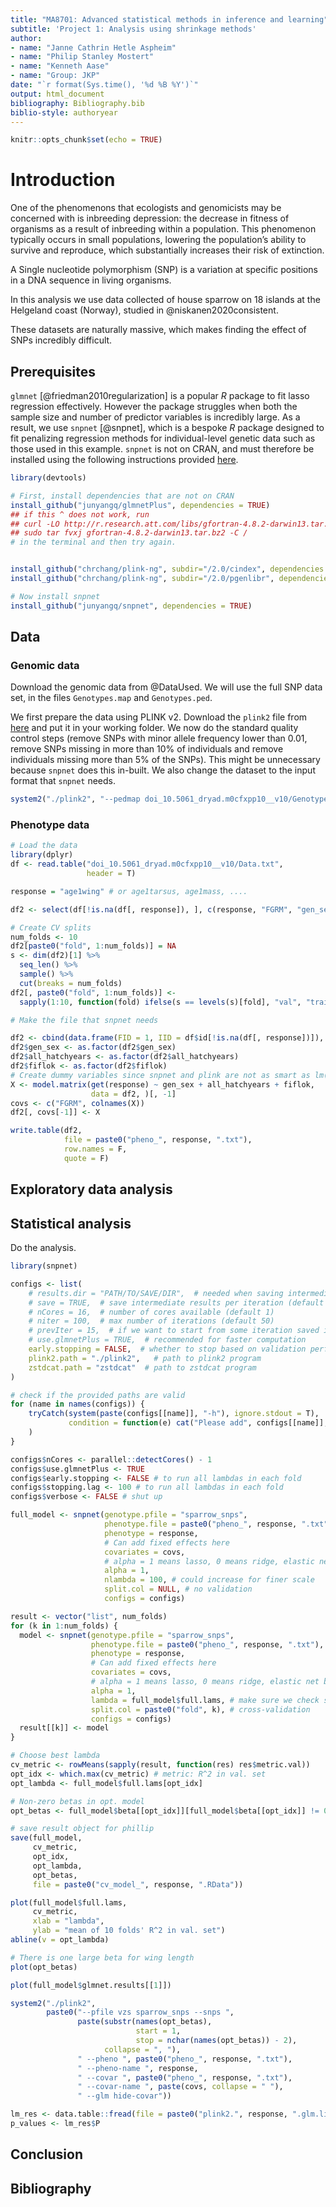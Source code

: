 ```yaml
---
title: "MA8701: Advanced statistical methods in inference and learning"
subtitle: 'Project 1: Analysis using shrinkage methods'
author:
- name: "Janne Cathrin Hetle Aspheim"
- name: "Philip Stanley Mostert"
- name: "Kenneth Aase"
- name: "Group: JKP"
date: "`r format(Sys.time(), '%d %B %Y')`"
output: html_document
bibliography: Bibliography.bib
biblio-style: authoryear
---
```


```r
knitr::opts_chunk$set(echo = TRUE)
```

# Introduction

One of the phenomenons that ecologists and genomicists may be concerned with is inbreeding depression: the decrease in fitness of organisms as a result of inbreeding within a population. This phenomenon typically occurs in small populations, lowering the population's ability to survive and reproduce, which substantially increases their risk of extinction.

A Single nucleotide polymorphism (SNP) is a variation at specific positions in a DNA sequence in living organisms.

In this analysis we use data collected of house sparrow on 18 islands at the Helgeland coast (Norway), studied in @niskanen2020consistent.

These datasets are naturally massive, which makes finding the effect of SNPs incredibly difficult.

## Prerequisites

`glmnet` [@friedman2010regularization] is a popular *R* package to fit lasso regression effectively. However the package struggles when both the sample size and number of predictor variables is incredibly large. As a result, we use `snpnet` [@snpnet], which is a bespoke *R* package designed to fit penalizing regression methods for individual-level genetic data such as those used in this example. `snpnet` is not on CRAN, and must therefore be installed using the following instructions provided [here](https://github.com/junyangq/snpnet).

```r
library(devtools)

# First, install dependencies that are not on CRAN
install_github("junyangq/glmnetPlus", dependencies = TRUE)
## if this ^ does not work, run 
## curl -LO http://r.research.att.com/libs/gfortran-4.8.2-darwin13.tar.bz2
## sudo tar fvxj gfortran-4.8.2-darwin13.tar.bz2 -C /
# in the terminal and then try again.


install_github("chrchang/plink-ng", subdir="/2.0/cindex", dependencies = TRUE)
install_github("chrchang/plink-ng", subdir="/2.0/pgenlibr", dependencies = TRUE)

# Now install snpnet
install_github("junyangq/snpnet", dependencies = TRUE)
```

## Data

### Genomic data

Download the genomic data from @DataUsed. We will use the full SNP data set, in the files `Genotypes.map` and `Genotypes.ped`.

We first prepare the data using PLINK v2. Download the `plink2` file from [here](https://www.cog-genomics.org/plink/2.0/) and put it in your working folder. We now do the standard quality control steps (remove SNPs with minor allele frequency lower than $0.01$, remove SNPs missing in more than $10\%$ of individuals and remove individuals missing more than $5\%$ of the SNPs). This might be unnecessary because `snpnet` does this in-built. We also change the dataset to the input format that `snpnet` needs.

```r
system2("./plink2", "--pedmap doi_10.5061_dryad.m0cfxpp10__v10/Genotypes --chr-set 32 --out sparrow_snps --maf 0.01 --geno 0.1 --mind 0.05 --make-pgen vzs")
```

### Phenotype data

```r
# Load the data
library(dplyr)
df <- read.table("doi_10.5061_dryad.m0cfxpp10__v10/Data.txt",
                 header = T)

response = "age1wing" # or age1tarsus, age1mass, ....

df2 <- select(df[!is.na(df[, response]), ], c(response, "FGRM", "gen_sex", "all_hatchyears", "fiflok"))

# Create CV splits
num_folds <- 10
df2[paste0("fold", 1:num_folds)] = NA
s <- dim(df2)[1] %>%
  seq_len() %>%
  sample() %>%
  cut(breaks = num_folds)
df2[, paste0("fold", 1:num_folds)] <- 
  sapply(1:10, function(fold) ifelse(s == levels(s)[fold], "val", "train"))

# Make the file that snpnet needs

df2 <- cbind(data.frame(FID = 1, IID = df$id[!is.na(df[, response])]), df2)
df2$gen_sex <- as.factor(df2$gen_sex)
df2$all_hatchyears <- as.factor(df2$all_hatchyears)
df2$fiflok <- as.factor(df2$fiflok)
# Create dummy variables since snpnet and plink are not as smart as lm()
X <- model.matrix(get(response) ~ gen_sex + all_hatchyears + fiflok,
                  data = df2, )[, -1]
covs <- c("FGRM", colnames(X))
df2[, covs[-1]] <- X

write.table(df2, 
            file = paste0("pheno_", response, ".txt"),
            row.names = F,
            quote = F)

```

## Exploratory data analysis

## Statistical analysis

Do the analysis.

```r
library(snpnet)

configs <- list(
    # results.dir = "PATH/TO/SAVE/DIR",  # needed when saving intermediate results
    # save = TRUE,  # save intermediate results per iteration (default FALSE)
    # nCores = 16,  # number of cores available (default 1)
    # niter = 100,  # max number of iterations (default 50)
    # prevIter = 15,  # if we want to start from some iteration saved in results.dir
    # use.glmnetPlus = TRUE,  # recommended for faster computation
    early.stopping = FALSE,  # whether to stop based on validation performance (default TRUE)
    plink2.path = "./plink2",   # path to plink2 program
    zstdcat.path = "zstdcat"  # path to zstdcat program
)

# check if the provided paths are valid
for (name in names(configs)) {
    tryCatch(system(paste(configs[[name]], "-h"), ignore.stdout = T),
             condition = function(e) cat("Please add", configs[[name]], "to PATH, or modify the path in the configs list.")
    )
}

configs$nCores <- parallel::detectCores() - 1
configs$use.glmnetPlus <- TRUE
configs$early.stopping <- FALSE # to run all lambdas in each fold
configs$stopping.lag <- 100 # to run all lambdas in each fold
configs$verbose <- FALSE # shut up

full_model <- snpnet(genotype.pfile = "sparrow_snps",
                     phenotype.file = paste0("pheno_", response, ".txt"),
                     phenotype = response,
                     # Can add fixed effects here
                     covariates = covs,
                     # alpha = 1 means lasso, 0 means ridge, elastic net between
                     alpha = 1, 
                     nlambda = 100, # could increase for finer scale
                     split.col = NULL, # no validation
                     configs = configs)

result <- vector("list", num_folds)
for (k in 1:num_folds) {
  model <- snpnet(genotype.pfile = "sparrow_snps",
                  phenotype.file = paste0("pheno_", response, ".txt"),
                  phenotype = response,
                  # Can add fixed effects here
                  covariates = covs,
                  # alpha = 1 means lasso, 0 means ridge, elastic net between
                  alpha = 1, 
                  lambda = full_model$full.lams, # make sure we check same lambdas
                  split.col = paste0("fold", k), # cross-validation
                  configs = configs)
  result[[k]] <- model
}

# Choose best lambda
cv_metric <- rowMeans(sapply(result, function(res) res$metric.val))
opt_idx <- which.max(cv_metric) # metric: R^2 in val. set
opt_lambda <- full_model$full.lams[opt_idx]

# Non-zero betas in opt. model
opt_betas <- full_model$beta[[opt_idx]][full_model$beta[[opt_idx]] != 0] 

# save result object for phillip
save(full_model,
     cv_metric, 
     opt_idx, 
     opt_lambda, 
     opt_betas,
     file = paste0("cv_model_", response, ".RData"))

```

```r

plot(full_model$full.lams,
     cv_metric, 
     xlab = "lambda", 
     ylab = "mean of 10 folds' R^2 in val. set")
abline(v = opt_lambda)

# There is one large beta for wing length
plot(opt_betas)

plot(full_model$glmnet.results[[1]])

system2("./plink2", 
        paste0("--pfile vzs sparrow_snps --snps ",
               paste(substr(names(opt_betas),
                            start = 1,
                            stop = nchar(names(opt_betas)) - 2),
                     collapse = ", "),
               " --pheno ", paste0("pheno_", response, ".txt"),
               " --pheno-name ", response,
               " --covar ", paste0("pheno_", response, ".txt"),
               " --covar-name ", paste(covs, collapse = " "),
               " --glm hide-covar"))

lm_res <- data.table::fread(file = paste0("plink2.", response, ".glm.linear"))
p_values <- lm_res$P
```

## Conclusion

## Bibliography
